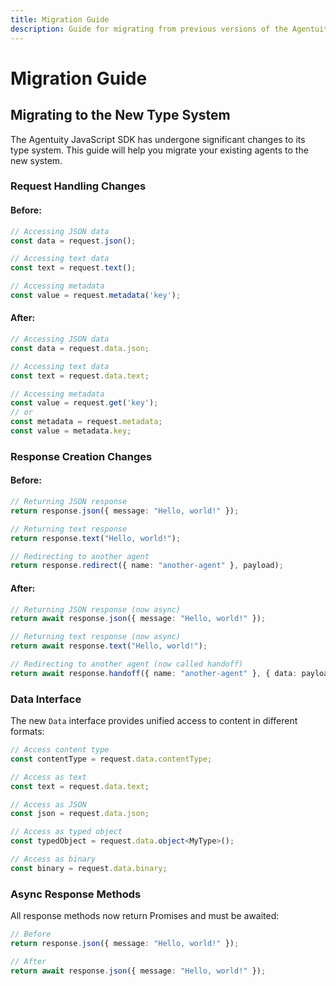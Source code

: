 ```yaml
---
title: Migration Guide
description: Guide for migrating from previous versions of the Agentuity JavaScript SDK
---
```


# Migration Guide

## Migrating to the New Type System

The Agentuity JavaScript SDK has undergone significant changes to its type system. This guide will help you migrate your existing agents to the new system.

### Request Handling Changes

#### Before:

```typescript
// Accessing JSON data
const data = request.json();

// Accessing text data
const text = request.text();

// Accessing metadata
const value = request.metadata('key');
```

#### After:

```typescript
// Accessing JSON data
const data = request.data.json;

// Accessing text data
const text = request.data.text;

// Accessing metadata
const value = request.get('key');
// or
const metadata = request.metadata;
const value = metadata.key;
```

### Response Creation Changes

#### Before:

```typescript
// Returning JSON response
return response.json({ message: "Hello, world!" });

// Returning text response
return response.text("Hello, world!");

// Redirecting to another agent
return response.redirect({ name: "another-agent" }, payload);
```

#### After:

```typescript
// Returning JSON response (now async)
return await response.json({ message: "Hello, world!" });

// Returning text response (now async)
return await response.text("Hello, world!");

// Redirecting to another agent (now called handoff)
return await response.handoff({ name: "another-agent" }, { data: payload });
```

### Data Interface

The new `Data` interface provides unified access to content in different formats:

```typescript
// Access content type
const contentType = request.data.contentType;

// Access as text
const text = request.data.text;

// Access as JSON
const json = request.data.json;

// Access as typed object
const typedObject = request.data.object<MyType>();

// Access as binary
const binary = request.data.binary;
```

### Async Response Methods

All response methods now return Promises and must be awaited:

```typescript
// Before
return response.json({ message: "Hello, world!" });

// After
return await response.json({ message: "Hello, world!" });
```
